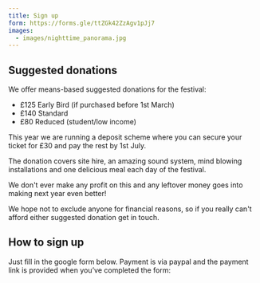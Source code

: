```yaml
---
title: Sign up
form: https://forms.gle/ttZGk42ZzAgv1pJj7
images:
  - images/nighttime_panorama.jpg
---
```

## Suggested donations

We offer means-based suggested donations for the festival:

* £125 Early Bird (if purchased before 1st March)
* £﻿140 Standard
* £80 Reduced (student/low income)

T﻿his year we are running a deposit scheme where you can secure your ticket for £30 and pay the rest by 1st July.

The donation covers site hire, an amazing sound system, mind blowing installations and one delicious meal each day of the festival.

We don't ever make any profit on this and any leftover money goes into making next year even better!

We hope not to exclude anyone for financial reasons, so if you really can't afford either suggested donation get in touch.

## How to sign up

Just fill in the google form below.  Payment is via paypal and the payment link is provided when you’ve completed the form: